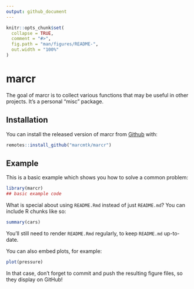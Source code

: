 ---
output: github_document
---

<!-- README.md is generated from README.Rmd. Please edit that file -->

```{r, include = FALSE}
knitr::opts_chunk$set(
  collapse = TRUE,
  comment = "#>",
  fig.path = "man/figures/README-",
  out.width = "100%"
)
```

# marcr

<!-- badges: start -->
<!-- badges: end -->

The goal of marcr is to collect various functions that may be useful in other projects. It's a personal "misc" package.

## Installation

You can install the released version of marcr from [Github](https://github.com/marcmtk/) with:

``` r
remotes::install_github("marcmtk/marcr")
```

## Example

This is a basic example which shows you how to solve a common problem:

```{r example}
library(marcr)
## basic example code
```

What is special about using `README.Rmd` instead of just `README.md`? You can include R chunks like so:

```{r cars}
summary(cars)
```

You'll still need to render `README.Rmd` regularly, to keep `README.md` up-to-date.

You can also embed plots, for example:

```{r pressure, echo = FALSE}
plot(pressure)
```

In that case, don't forget to commit and push the resulting figure files, so they display on GitHub!
